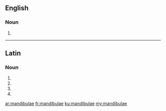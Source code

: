 ==English==

===Noun===
{{head|en|plural}}

# {{plural of|mandibula|lang=en|nocat=1}}

----

==Latin==

===Noun===
{{la-noun-form|mandibulae}}

# {{inflection of|mandibula||nom|p|lang=la}}
# {{inflection of|mandibula||gen|s|lang=la}}
# {{inflection of|mandibula||dat|s|lang=la}}
# {{inflection of|mandibula||voc|p|lang=la}}

[[ar:mandibulae]]
[[fr:mandibulae]]
[[ku:mandibulae]]
[[my:mandibulae]]